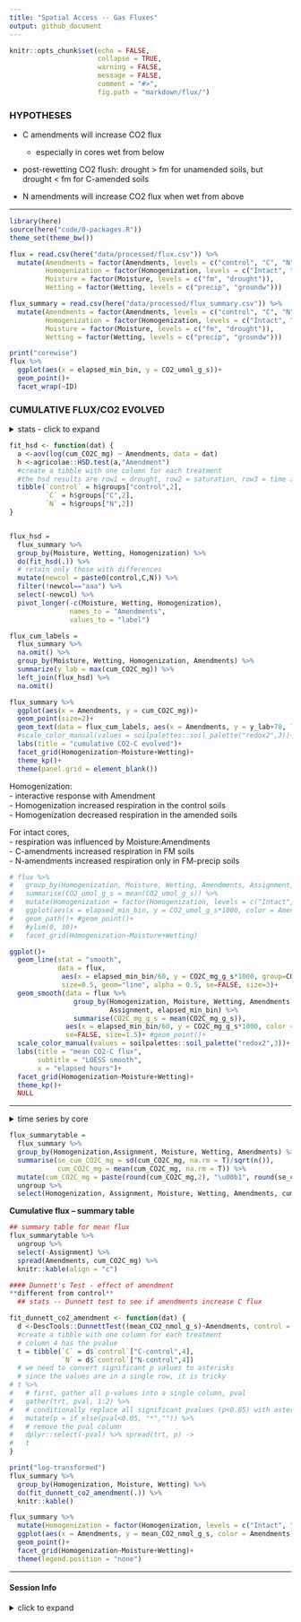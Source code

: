 ```yaml
---
title: "Spatial Access -- Gas Fluxes"
output: github_document
---
```


```r
knitr::opts_chunk$set(echo = FALSE,
                      collapse = TRUE,
                      warning = FALSE,
                      message = FALSE,
                      comment = "#>",
                      fig.path = "markdown/flux/")
```


### HYPOTHESES

- C amendments will increase CO2 flux  
   - especially in cores wet from below  

- post-rewetting CO2 flush: drought > fm for unamended soils, but drought < fm for C-amended soils

- N amendments will increase CO2 flux when wet from above

---


```r
library(here)
source(here("code/0-packages.R"))
theme_set(theme_bw())

flux = read.csv(here("data/processed/flux.csv")) %>% 
  mutate(Amendments = factor(Amendments, levels = c("control", "C", "N")),
         Homogenization = factor(Homogenization, levels = c("Intact", "Homogenized")),
         Moisture = factor(Moisture, levels = c("fm", "drought")),
         Wetting = factor(Wetting, levels = c("precip", "groundw")))

flux_summary = read.csv(here("data/processed/flux_summary.csv")) %>% 
  mutate(Amendments = factor(Amendments, levels = c("control", "C", "N")),
         Homogenization = factor(Homogenization, levels = c("Intact", "Homogenized")),
         Moisture = factor(Moisture, levels = c("fm", "drought")),
         Wetting = factor(Wetting, levels = c("precip", "groundw")))
```


```r
print("corewise")
flux %>% 
  ggplot(aes(x = elapsed_min_bin, y = CO2_umol_g_s))+
  geom_point()+
  facet_wrap(~ID)
```
### CUMULATIVE FLUX/CO2 EVOLVED

<details>
  <summary>stats - click to expand</summary>
  
```r
car::Anova(lme4::lmer(log(cum_CO2C_mg) ~ 
                        (Homogenization + Moisture + Amendments + Wetting)^2 +
                        (1|CORE),
                      REML = TRUE, data = flux_summary)
            )

car::Anova(lm(log(cum_CO2C_mg) ~ 
                (Moisture + Amendments + Wetting)^2,
              data = flux_summary %>% filter(Homogenization=="Intact")), 
           type="III")

car::Anova(lm(log(cum_CO2C_mg) ~ 
                (Moisture + Amendments + Wetting)^2,
              data = flux_summary %>% filter(Homogenization=="Homogenized")), 
           type="III")


flux_summary %>% group_by(Amendments, Homogenization) %>% 
  dplyr::summarise(CO2C_mg = mean(cum_CO2C_mg, na.rm=TRUE)) %>% 
  ggplot()+
  geom_point(aes(x = Amendments, y = CO2C_mg, color = Homogenization))+
  geom_path(aes(x = Amendments, y = CO2C_mg, color = Homogenization,
                group=Homogenization))

```
</details>


```r
fit_hsd <- function(dat) {
  a <-aov(log(cum_CO2C_mg) ~ Amendments, data = dat)
  h <-agricolae::HSD.test(a,"Amendment")
  #create a tibble with one column for each treatment
  #the hsd results are row1 = drought, row2 = saturation, row3 = time zero saturation, row4 = field moist. hsd letters are in column 2
  tibble(`control` = h$groups["control",2], 
         `C` = h$groups["C",2],
         `N` = h$groups["N",2])
}  


flux_hsd = 
  flux_summary %>% 
  group_by(Moisture, Wetting, Homogenization) %>% 
  do(fit_hsd(.)) %>% 
  # retain only those with differences
  mutate(newcol = paste0(control,C,N)) %>% 
  filter(!newcol=="aaa") %>% 
  select(-newcol) %>% 
  pivot_longer(-c(Moisture, Wetting, Homogenization),
               names_to = "Amendments",
               values_to = "label")
```


```r
flux_cum_labels = 
  flux_summary %>% 
  na.omit() %>% 
  group_by(Moisture, Wetting, Homogenization, Amendments) %>% 
  summarize(y_lab = max(cum_CO2C_mg)) %>% 
  left_join(flux_hsd) %>% 
  na.omit()

flux_summary %>% 
  ggplot(aes(x = Amendments, y = cum_CO2C_mg))+
  geom_point(size=2)+ 
  geom_text(data = flux_cum_labels, aes(x = Amendments, y = y_lab+70, label = label))+
  #scale_color_manual(values = soilpalettes::soil_palette("redox2",3))+
  labs(title = "cumulative CO2-C evolved")+
  facet_grid(Homogenization~Moisture+Wetting)+
  theme_kp()+
  theme(panel.grid = element_blank())
```

Homogenization:  
- interactive response with Amendment  
- Homogenization increased respiration in the control soils  
- Homogenization decreased respiration in the amended soils 


For intact cores,  
- respiration was influenced by Moisture:Amendments  
- C-amendments increased respiration in FM soils  
- N-amendments increased respiration only in FM-precip soils




```r
# flux %>% 
#   group_by(Homogenization, Moisture, Wetting, Amendments, Assignment, elapsed_min_bin) %>% 
#   summarise(CO2_umol_g_s = mean(CO2_umol_g_s)) %>% 
#   mutate(Homogenization = factor(Homogenization, levels = c("Intact", "Homogenized"))) %>% 
#   ggplot(aes(x = elapsed_min_bin, y = CO2_umol_g_s*1000, color = Amendments))+
#   geom_path()+ #geom_point()+
#   #ylim(0, 30)+
#   facet_grid(Homogenization~Moisture+Wetting)

ggplot()+
  geom_line(stat = "smooth",
            data = flux, 
             aes(x = elapsed_min_bin/60, y = CO2C_mg_g_s*1000, group=CORE, color = Amendments), 
             size=0.5, geom="line", alpha = 0.5, se=FALSE, size=3)+
  geom_smooth(data = flux %>% 
                group_by(Homogenization, Moisture, Wetting, Amendments, 
                         Assignment, elapsed_min_bin) %>%
                summarise(CO2C_mg_g_s = mean(CO2C_mg_g_s)),
              aes(x = elapsed_min_bin/60, y = CO2C_mg_g_s*1000, color = Amendments),
              se=FALSE, size=1.5)+ #geom_point()+
  scale_color_manual(values = soilpalettes::soil_palette("redox2",3))+
  labs(title = "mean CO2-C flux",
       subtitle = "LOESS smooth",
       x = "elapsed hours")+
  facet_grid(Homogenization~Moisture+Wetting)+
  theme_kp()+
  NULL
```

---


<details>
  <summary>time series by core</summary>

```r
flux %>% 
  filter(Homogenization=="Intact") %>% 
  arrange(CORE, elapsed_min_bin) %>% 
  ggplot(aes(x = elapsed_min_bin, y = CO2_umol_g_s*1000, color = as.character(CORE)))+
  geom_path()+ geom_point()+
  ylim(0, 30)+
  labs(title = "intact cores")+
  theme(legend.position = "none")+
  facet_wrap(~Assignment, ncol = 3)
  
flux %>% 
  filter(Homogenization=="Homogenized") %>% 
  arrange(CORE, elapsed_min_bin) %>% 
  ggplot(aes(x = elapsed_min_bin, y = CO2_umol_g_s*1000, color = as.character(CORE)))+
  geom_path()+ geom_point()+
  ylim(0, 30)+
  labs(title = "homogenized cores")+
  theme(legend.position = "none")+
  facet_wrap(~Assignment, ncol = 3)
```





---

</details>

```r
flux_summarytable =
  flux_summary %>% 
  group_by(Homogenization,Assignment, Moisture, Wetting, Amendments) %>% 
  summarise(se_cum_CO2C_mg = sd(cum_CO2C_mg, na.rm = T)/sqrt(n()),
            cum_CO2C_mg = mean(cum_CO2C_mg, na.rm = T)) %>% 
  mutate(cum_CO2C_mg = paste(round(cum_CO2C_mg,2), "\u00b1", round(se_cum_CO2C_mg,2))) %>% 
  ungroup %>% 
  select(Homogenization, Assignment, Moisture, Wetting, Amendments, cum_CO2C_mg) 
```


**Cumulative flux -- summary table**

```r
## summary table for mean flux
flux_summarytable %>% 
  ungroup %>% 
  select(-Assignment) %>% 
  spread(Amendments, cum_CO2C_mg) %>% 
  knitr::kable(align = "c")
```


```r
#### Dunnett's Test - effect of amendment  
**different from control** 
  ## stats -- Dunnett test to see if amendments increase C flux

fit_dunnett_co2_amendment <- function(dat) {
  d <-DescTools::DunnettTest((mean_CO2_nmol_g_s)~Amendments, control = "control", data = dat)
  #create a tibble with one column for each treatment
  # column 4 has the pvalue
  t = tibble(`C` = d$`control`["C-control",4], 
             `N` = d$`control`["N-control",4])
  # we need to convert significant p values to asterisks
  # since the values are in a single row, it is tricky
# t %>% 
#   # first, gather all p-values into a single column, pval
#   gather(trt, pval, 1:2) %>% 
#   # conditionally replace all significant pvalues (p<0.05) with asterisks and the rest remain blank
#   mutate(p = if_else(pval<0.05, "*","")) %>% 
#   # remove the pval column
#   dplyr::select(-pval) %>% spread(trt, p) ->
#   t
}

print("log-transformed")
flux_summary %>% 
  group_by(Homogenization, Moisture, Wetting) %>% 
  do(fit_dunnett_co2_amendment(.)) %>% 
  knitr::kable()
```


```r
flux_summary %>% 
  mutate(Homogenization = factor(Homogenization, levels = c("Intact", "Homogenized"))) %>% 
  ggplot(aes(x = Amendments, y = mean_CO2_nmol_g_s, color = Amendments))+
  geom_point()+
  facet_grid(Homogenization~Moisture+Wetting)+
  theme(legend.position = "none")
```


---
#### Session Info

<details>
  <summary>click to expand</summary>
  
Date run: `r Sys.Date()`

```r
sessionInfo()
```

</details>


